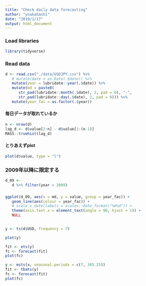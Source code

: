 ```yaml
---
title: "Check daily data forecasting"
author: "ynakahashi"
date: "2019/1/17"
output: html_document
---
```


### Load libraries
```r
library(tidyverse)
```

### Read data
```r
d <- read.csv("./data/USDJPY.csv") %>% 
   # mutate(date = as.Date(.$date)) %>% 
   mutate(year = lubridate::year(.$date)) %>% 
   mutate(md = paste0(
      str_pad(lubridate::month(.$date), 2, pad = 0), "-", 
      str_pad(lubridate::day(.$date), 2, pad = 0))) %>% 
   mutate(year_fac = as.factor(.$year))
```

#### 毎日データが取れているか
```r
n <- nrow(d)
lag_d <- d$value[2:n] - d$value[1:(n-1)]
MASS::truehist(lag_d)
```









#### とりあえずplot
```r
plot(d$value, type = "l")
```


### 2009年以降に限定する
```r
d_09 <- 
   d %>% filter(year > 2009)
```


### 
```r
ggplot(d_09, aes(x = md, y = value, group = year_fac)) +
   geom_line(aes(colour = year_fac)) +
   # scale_x_date(labels = scales::date_format("%m%d")) +
   theme(axis.text.x = element_text(angle = 90, hjust = 1)) +
   NULL
   
```





```r
y <- ts(d$USD, frequency = 7)
```

```r
plot(y)
```


```r
fit <- ets(y)
fc <- forecast(fit)
plot(fc)
```

```r
y <- msts(x, seasonal.periods = c(7, 365.25))
fit <- tbats(y)
fc <- forecast(fit)
plot(fc)
```

